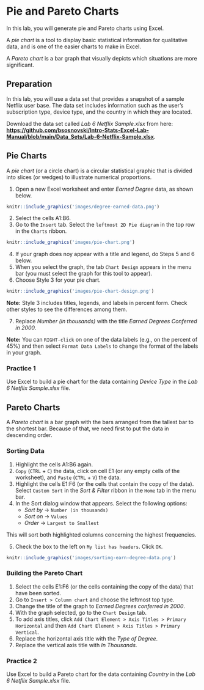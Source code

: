 # Pie and Pareto Charts

In this lab, you will generate pie and Pareto charts using Excel.

A *pie chart* is a tool to display basic statistical information for qualitative data, and is one of the easier charts to make in Excel.

A *Pareto chart* is a bar graph that visually depicts which situations are more significant.

## Preparation

In this lab, you will use a data set that provides a snapshot of a sample Netflix user base. The data set includes information such as the user's subscription type, device type, and the country in which they are located.

Download the data set called *Lab 6 Netflix Sample.xlsx* from here: [**https://github.com/bsosnovski/Intro-Stats-Excel-Lab-Manual/blob/main/Data_Sets/Lab-6-Netflix-Sample.xlsx**](https://github.com/bsosnovski/Intro-Stats-Excel-Lab-Manual/blob/main/Data_Sets/Lab-6-Netflix-Sample.xlsx).

##	Pie Charts

A *pie chart* (or a circle chart) is a circular statistical graphic that is divided into slices (or wedges) to illustrate numerical proportions.

1. Open a new Excel worksheet and enter *Earned Degree* data, as shown below.


```r
knitr::include_graphics('images/degree-earned-data.png')
```

2. Select the cells A1:B6. 
3. Go to the `Insert` tab. Select the `leftmost 2D Pie diagram` in the top row in the `Charts` ribbon.

```r
knitr::include_graphics('images/pie-chart.png')
```

4. If your graph does noy appear with a title and legend, do Steps 5 and 6 below.
5. When you select the graph, the tab `Chart Design` appears in the menu bar (you must select the graph for this tool to appear).
6. Choose Style 3 for your pie chart.

```r
knitr::include_graphics('images/pie-chart-design.png')
```

**Note:** Style 3 includes titles, legends, and labels in percent form. Check other styles to see the differences among them.

7. Replace *Number (in thousands)* with the title *Earned Degrees Conferred in 2000*.

**Note:** You can `RIGHT-click` on one of the data labels (e.g., on the percent of 45%) and then select `Format Data Labels` to change the format of the labels in your graph.

### Practice 1

Use Excel to build a pie chart for the data containing *Device Type* in the *Lab 6 Netflix Sample.xlsx* file.

## Pareto Charts

A *Pareto chart* is a bar graph with the bars arranged from the tallest bar to the shortest bar. Because of that, we need first to put the data in descending order.

### Sorting Data

1. Highlight the cells A1:B6 again. 
2. `Copy` (`CTRL` + `C`) the data, click on cell E1 (or any empty cells of the worksheet), and `Paste` (`CTRL` + `V`) the data. 
3. Highlight the cells E1:F6 (or the cells that contain the copy of the data). Select `Custom Sort` in the *Sort & Filter* ribbon in the `Home` tab in the menu bar.
4. In the Sort dialog window that appears. Select the following options:
     * *Sort by* -> `Number (in thousands)`
     * *Sort on* -> `Values`
     * *Order* -> `Largest to Smallest`
     
This will sort both highlighted columns concerning the highest frequencies.

5. Check the box to the left on `My list has headers`. Click `OK`.

```r
knitr::include_graphics('images/sorting-earn-degree-data.png')
```


### Building the Pareto Chart

1. Select the cells E1:F6 (or the cells containing the copy of the data) that have been sorted. 
2. Go to `Insert > Column chart` and choose the leftmost top type.
3. Change the title of the graph to *Earned Degrees conferred in 2000*.
4. With the graph selected, go to the `Chart Design` tab. 
5. To add axis titles, click `Add Chart Element > Axis Titles > Primary Horizontal` and then `Add Chart Element > Axis Titles > Primary Vertical`.
6. Replace the horizontal axis title with the *Type of Degree*.
7. Replace the vertical axis title with *In Thousands*.

### Practice 2

Use Excel to build a Pareto chart for the data containing *Country* in the *Lab 6 Netflix Sample.xlsx* file.


